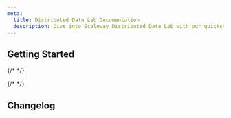 ```yaml
---
meta:
  title: Distributed Data Lab Documentation
  description: Dive into Scaleway Distributed Data Lab with our quickstart guides, how-tos, tutorials and more.
---
```


<ProductHeader 
   productName="Distributed Data Lab"
   productLogo="dataLab"
   description="Scaleway Distributed Data Lab is a simple, scalable, and secure solution for personal, business, and everything in between. Our Distributed Data Lab plans include 420+ click-to-deploy apps."
   url="/managed-services/data-lab/quickstart"
   label="Distributed Data Lab Quickstart"
/>

## Getting Started

<Grid>
    <SummaryCard
        title="Quickstart"
        icon="rocket"
        description="Learn how to create, use, manage, and delete a Distributed Data Lab in a few steps."
        label="View Quickstart"
        url="/managed-services/data-lab/quickstart/"
    />
    <SummaryCard
        title="Concepts"
        icon="information-circle-outline"
        description="Core concepts that give you a better understanding of Scaleway Distributed Data Lab."
        label="View Concepts"
        url="/managed-services/data-lab/concepts/"
    />
    <SummaryCard
        title="How-tos"
        icon="help-circle-outline"
        description="Check our guides to creating, using, and managing Distributed Data Labs and their features."
        label="View How-tos"
        url="/managed-services/data-lab/how-to/"
    />
    {/*
    <SummaryCard
        title="Additional content"
        icon="book-open-outline"
        description="Guides to help you configure advanced options of your Distributed Data Lab with advanced content."
        label="View additional content"
        url="/managed-services/data-lab/reference-content/"
    />
    */}
</Grid>

{/*
<ClickableBanner
    productLogo="cli"
    title="Distributed Data Lab API"
    description="Learn how to create and manage your Distributed Data Lab through the API."
    url="https://www.scaleway.com/en/developers/api/data-lab/"
    label="Go to Distributed Data Lab API"
/>
*/}
## Changelog

<ChangelogList
    productName="data-lab"
    numberOfChanges={3}
/>
